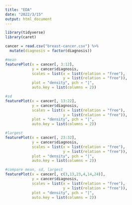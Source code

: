 ```yaml
---
title: "EDA"
date: "2022/3/15"
output: html_document
---
```


```r
library(tidyverse)
library(caret)
```

```r
cancer = read.csv("breast-cancer.csv") %>% 
  mutate(diagnosis = factor(diagnosis))

#mean
featurePlot(x = cancer[, 3:12],
            y = cancer$diagnosis,
            scales = list(x = list(relation = "free"),
                          y = list(relation = "free")),
            plot = "density", pch = "|",
            auto.key = list(columns = 2))

#sd
featurePlot(x = cancer[, 13:22],
            y = cancer$diagnosis,
            scales = list(x = list(relation = "free"),
                          y = list(relation = "free")),
            plot = "density", pch = "|",
            auto.key = list(columns = 2))

#largest
featurePlot(x = cancer[, 23:32],
            y = cancer$diagnosis,
            scales = list(x = list(relation = "free"),
                          y = list(relation = "free")),
            plot = "density", pch = "|",
            auto.key = list(columns = 2))

#compare mean, sd, largest
featurePlot(x = cancer[, c(3,13,23,4,14,24)],
            y = cancer$diagnosis,
            scales = list(x = list(relation = "free"),
                          y = list(relation = "free")),
            plot = "density", pch = "|",
            auto.key = list(columns = 2))

```

